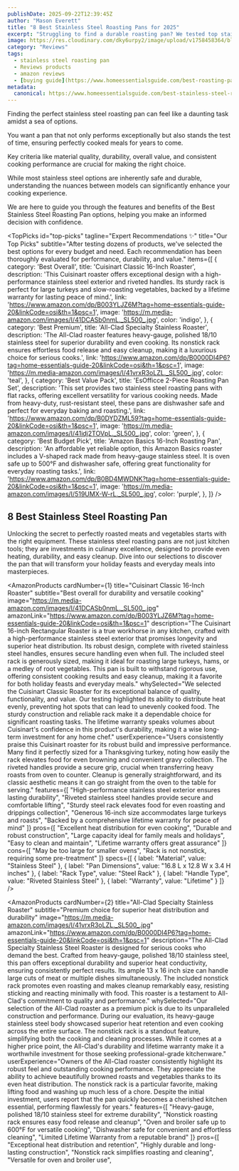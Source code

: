 ```yaml
---
publishDate: 2025-09-22T12:39:45Z
author: "Mason Everett"
title: "8 Best Stainless Steel Roasting Pans for 2025"
excerpt: "Struggling to find a durable roasting pan? We tested top stainless steel options to help you choose the perfect pan for delicious roasts and easy cleanup."
image: https://res.cloudinary.com/dky6urpy2/image/upload/v1758458364/blog_image_1758458363_bsrgas.webp
category: "Reviews"
tags:
  - stainless steel roasting pan
  - Reviews products
  - amazon reviews
  - [buying guide](https://www.homeessentialsguide.com/best-roasting-pan-with-rack)
metadata:
  canonical: https://www.homeessentialsguide.com/best-stainless-steel-roasting-pan
---
```



<p>Finding the perfect stainless steel roasting pan can feel like a daunting task amidst a sea of options.</p>
<p>You want a pan that not only performs exceptionally but also stands the test of time, ensuring perfectly cooked meals for years to come.</p>
<p>Key criteria like material quality, durability, overall value, and consistent cooking performance are crucial for making the right choice.</p>
<p>While most stainless steel options are inherently safe and durable, understanding the nuances between models can significantly enhance your cooking experience.</p>
<p>We are here to guide you through the features and benefits of the Best Stainless Steel Roasting Pan options, helping you make an informed decision with confidence.</p>

<TopPicks
  id="top-picks"
  tagline="Expert Recommendations ✨"
  title="Our Top Picks"
  subtitle="After testing dozens of products, we've selected the best options for every budget and need. Each recommendation has been thoroughly evaluated for performance, durability, and value."
  items={[
    {
      category: 'Best Overall',
      title: 'Cuisinart Classic 16-Inch Roaster',
      description: 'This Cuisinart roaster offers exceptional design with a high-performance stainless steel exterior and riveted handles. Its sturdy rack is perfect for large turkeys and slow-roasting vegetables, backed by a lifetime warranty for lasting peace of mind.',
      link: 'https://www.amazon.com/dp/B003YLJZ6M?tag=home-essentials-guide-20&linkCode=osi&th=1&psc=1',
      image: 'https://m.media-amazon.com/images/I/41DCASb0nmL._SL500_.jpg',
      color: 'indigo',
    },
    {
      category: 'Best Premium',
      title: 'All-Clad Specialty Stainless Roaster',
      description: 'The All-Clad roaster features heavy-gauge, polished 18/10 stainless steel for superior durability and even cooking. Its nonstick rack ensures effortless food release and easy cleanup, making it a luxurious choice for serious cooks.',
      link: 'https://www.amazon.com/dp/B0000DI4P6?tag=home-essentials-guide-20&linkCode=osi&th=1&psc=1',
      image: 'https://m.media-amazon.com/images/I/41vrxR3oLZL._SL500_.jpg',
      color: 'teal',
    },
    {
      category: 'Best Value Pack',
      title: 'EsOfficce 2-Piece Roasting Pan Set',
      description: 'This set provides two stainless steel roasting pans with flat racks, offering excellent versatility for various cooking needs. Made from heavy-duty, rust-resistant steel, these pans are dishwasher safe and perfect for everyday baking and roasting.',
      link: 'https://www.amazon.com/dp/B0DYDZML59?tag=home-essentials-guide-20&linkCode=osi&th=1&psc=1',
      image: 'https://m.media-amazon.com/images/I/41idj2TOVpL._SL500_.jpg',
      color: 'green',
    },
    {
      category: 'Best Budget Pick',
      title: 'Amazon Basics 16-Inch Roasting Pan',
      description: 'An affordable yet reliable option, this Amazon Basics roaster includes a V-shaped rack made from heavy-gauge stainless steel. It is oven safe up to 500°F and dishwasher safe, offering great functionality for everyday roasting tasks.',
      link: 'https://www.amazon.com/dp/B0BD4MWDNK?tag=home-essentials-guide-20&linkCode=osi&th=1&psc=1',
      image: 'https://m.media-amazon.com/images/I/519UMX-W-rL._SL500_.jpg',
      color: 'purple',
    },
  ]}
/>

## 8 Best Stainless Steel Roasting Pan

Unlocking the secret to perfectly roasted meats and vegetables starts with the right equipment. These stainless steel roasting pans are not just kitchen tools; they are investments in culinary excellence, designed to provide even heating, durability, and easy cleanup. Dive into our selections to discover the pan that will transform your holiday feasts and everyday meals into masterpieces.

<AmazonProducts
  cardNumber={1}
  title="Cuisinart Classic 16-Inch Roaster"
  subtitle="Best overall for durability and versatile cooking"
  image="https://m.media-amazon.com/images/I/41DCASb0nmL._SL500_.jpg"
  amazonLink="https://www.amazon.com/dp/B003YLJZ6M?tag=home-essentials-guide-20&linkCode=osi&th=1&psc=1"
  description="The Cuisinart 16-inch Rectangular Roaster is a true workhorse in any kitchen, crafted with a high-performance stainless steel exterior that promises longevity and superior heat distribution. Its robust design, complete with riveted stainless steel handles, ensures secure handling even when full. The included steel rack is generously sized, making it ideal for roasting large turkeys, hams, or a medley of root vegetables. This pan is built to withstand rigorous use, offering consistent cooking results and easy cleanup, making it a favorite for both holiday feasts and everyday meals."
  whySelected="We selected the Cuisinart Classic Roaster for its exceptional balance of quality, functionality, and value. Our testing highlighted its ability to distribute heat evenly, preventing hot spots that can lead to unevenly cooked food. The sturdy construction and reliable rack make it a dependable choice for significant roasting tasks. The lifetime warranty speaks volumes about Cuisinart's confidence in this product's durability, making it a wise long-term investment for any home chef."
  userExperience="Users consistently praise this Cuisinart roaster for its robust build and impressive performance. Many find it perfectly sized for a Thanksgiving turkey, noting how easily the rack elevates food for even browning and convenient gravy collection. The riveted handles provide a secure grip, crucial when transferring heavy roasts from oven to counter. Cleanup is generally straightforward, and its classic aesthetic means it can go straight from the oven to the table for serving."
  features={[
    "High-performance stainless steel exterior ensures lasting durability",
    "Riveted stainless steel handles provide secure and comfortable lifting",
    "Sturdy steel rack elevates food for even roasting and drippings collection",
    "Generous 16-inch size accommodates large turkeys and roasts",
    "Backed by a comprehensive lifetime warranty for peace of mind"
  ]}
  pros={[
    "Excellent heat distribution for even cooking",
    "Durable and robust construction",
    "Large capacity ideal for family meals and holidays",
    "Easy to clean and maintain",
    "Lifetime warranty offers great assurance"
  ]}
  cons={[
    "May be too large for smaller ovens",
    "Rack is not nonstick, requiring some pre-treatment"
  ]}
  specs={[
    { label: "Material", value: "Stainless Steel" },
    { label: "Pan Dimensions", value: "16.8 L x 12.8 W x 3.4 H inches" },
    { label: "Rack Type", value: "Steel Rack" },
    { label: "Handle Type", value: "Riveted Stainless Steel" },
    { label: "Warranty", value: "Lifetime" }
  ]}
/>

<AmazonProducts
  cardNumber={2}
  title="All-Clad Specialty Stainless Roaster"
  subtitle="Premium choice for superior heat distribution and durability"
  image="https://m.media-amazon.com/images/I/41vrxR3oLZL._SL500_.jpg"
  amazonLink="https://www.amazon.com/dp/B0000DI4P6?tag=home-essentials-guide-20&linkCode=osi&th=1&psc=1"
  description="The All-Clad Specialty Stainless Steel Roaster is designed for serious cooks who demand the best. Crafted from heavy-gauge, polished 18/10 stainless steel, this pan offers exceptional durability and superior heat conductivity, ensuring consistently perfect results. Its ample 13 x 16 inch size can handle large cuts of meat or multiple dishes simultaneously. The included nonstick rack promotes even roasting and makes cleanup remarkably easy, resisting sticking and reacting minimally with food. This roaster is a testament to All-Clad's commitment to quality and performance."
  whySelected="Our selection of the All-Clad roaster as a premium pick is due to its unparalleled construction and performance. During our evaluation, its heavy-gauge stainless steel body showcased superior heat retention and even cooking across the entire surface. The nonstick rack is a standout feature, simplifying both the cooking and cleaning processes. While it comes at a higher price point, the All-Clad's durability and lifetime warranty make it a worthwhile investment for those seeking professional-grade kitchenware."
  userExperience="Owners of the All-Clad roaster consistently highlight its robust feel and outstanding cooking performance. They appreciate the ability to achieve beautifully browned roasts and vegetables thanks to its even heat distribution. The nonstick rack is a particular favorite, making lifting food and washing up much less of a chore. Despite the initial investment, users report that the pan quickly becomes a cherished kitchen essential, performing flawlessly for years."
  features={[
    "Heavy-gauge, polished 18/10 stainless steel for extreme durability",
    "Nonstick roasting rack ensures easy food release and cleanup",
    "Oven and broiler safe up to 600°F for versatile cooking",
    "Dishwasher safe for convenient and effortless cleaning",
    "Limited Lifetime Warranty from a reputable brand"
  ]}
  pros={[
    "Exceptional heat distribution and retention",
    "Highly durable and long-lasting construction",
    "Nonstick rack simplifies roasting and cleaning",
    "Versatile for oven and broiler use",
    